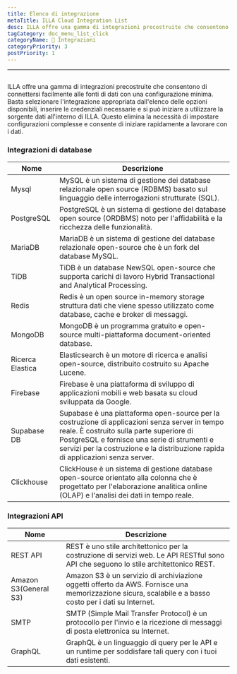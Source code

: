 ```yaml
---
title: Elenco di integrazione
metaTitle: ILLA Cloud Integration List
desc: ILLA offre una gamma di integrazioni precostruite che consentono di connettersi facilmente alle fonti di dati con una configurazione minima
tagCategory: doc_menu_list_click
categoryName: 🔨 Integrazioni
categoryPriority: 3
postPriority: 1
---
```


* * *

## <Heading hidden>Lista di integrazione</Heading>

ILLA offre una gamma di integrazioni precostruite che consentono di connettersi facilmente alle fonti di dati con una configurazione minima. Basta selezionare l'integrazione appropriata dall'elenco delle opzioni disponibili, inserire le credenziali necessarie e si può iniziare a utilizzare la sorgente dati all'interno di ILLA. Questo elimina la necessità di impostare configurazioni complesse e consente di iniziare rapidamente a lavorare con i dati.

### Integrazioni di database

| Nome             | Descrizione                                                                                                                                                                                                                                                                   |
| ---------------- | ----------------------------------------------------------------------------------------------------------------------------------------------------------------------------------------------------------------------------------------------------------------------------- |
| Mysql            | MySQL è un sistema di gestione dei database relazionale open source (RDBMS) basato sul linguaggio delle interrogazioni strutturate (SQL).                                                                                                                                     |
| PostgreSQL       | PostgreSQL è un sistema di gestione del database open source (ORDBMS) noto per l'affidabilità e la ricchezza delle funzionalità.                                                                                                                                              |
| MariaDB          | MariaDB è un sistema di gestione del database relazionale open-source che è un fork del database MySQL.                                                                                                                                                                       |
| TiDB             | TiDB è un database NewSQL open-source che supporta carichi di lavoro Hybrid Transactional and Analytical Processing.                                                                                                                                                          |
| Redis            | Redis è un open source in-memory storage struttura dati che viene spesso utilizzato come database, cache e broker di messaggi.                                                                                                                                                |
| MongoDB          | MongoDB è un programma gratuito e open-source multi-piattaforma document-oriented database.                                                                                                                                                                                   |
| Ricerca Elastica | Elasticsearch è un motore di ricerca e analisi open-source, distribuito costruito su Apache Lucene.                                                                                                                                                                           |
| Firebase         | Firebase è una piattaforma di sviluppo di applicazioni mobili e web basata su cloud sviluppata da Google.                                                                                                                                                                     |
| Supabase DB      | Supabase è una piattaforma open-source per la costruzione di applicazioni senza server in tempo reale. È costruito sulla parte superiore di PostgreSQL e fornisce una serie di strumenti e servizi per la costruzione e la distribuzione rapida di applicazioni senza server. |
| Clickhouse       | ClickHouse è un sistema di gestione database open-source orientato alla colonna che è progettato per l'elaborazione analitica online (OLAP) e l'analisi dei dati in tempo reale.                                                                                              |

### Integrazioni API

| Nome                  | Descrizione                                                                                                                                            |
| --------------------- | ------------------------------------------------------------------------------------------------------------------------------------------------------ |
| REST API              | REST è uno stile architettonico per la costruzione di servizi web. Le API RESTful sono API che seguono lo stile architettonico REST.                   |
| Amazon S3(General S3) | Amazon S3 è un servizio di archiviazione oggetti offerto da AWS. Fornisce una memorizzazione sicura, scalabile e a basso costo per i dati su Internet. |
| SMTP                  | SMTP (Simple Mail Transfer Protocol) è un protocollo per l'invio e la ricezione di messaggi di posta elettronica su Internet.                          |
| GraphQL               | GraphQL è un linguaggio di query per le API e un runtime per soddisfare tali query con i tuoi dati esistenti.                                          |
